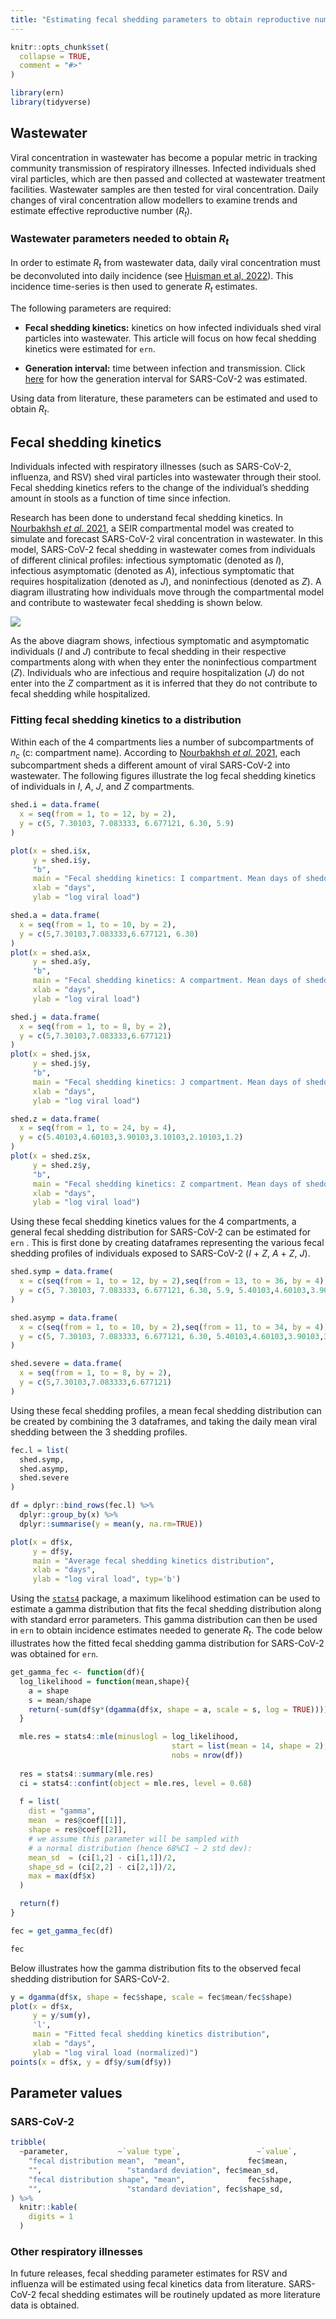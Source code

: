 ```yaml
---
title: "Estimating fecal shedding parameters to obtain reproductive number from wastewater data"
---
```


```r
knitr::opts_chunk$set(
  collapse = TRUE,
  comment = "#>"
)
```

```r
library(ern)
library(tidyverse)
```

## Wastewater

Viral concentration in wastewater has become a popular metric in tracking community transmission of respiratory illnesses. Infected individuals shed viral particles, which are then passed and collected at wastewater treatment facilities. Wastewater samples are then tested for viral concentration. Daily changes of viral concentration allow modellers to examine trends and estimate effective reproductive number ($R_t$).

### Wastewater parameters needed to obtain $R_t$

In order to estimate $R_t$ from wastewater data, daily viral concentration must be deconvoluted into daily incidence (see [Huisman et al, 2022](https://ehp.niehs.nih.gov/doi/10.1289/EHP10050)). This incidence time-series is then used to generate $R_t$ estimates.

The following parameters are required:

-   **Fecal shedding kinetics:** kinetics on how infected individuals shed viral particles into wastewater. This article will focus on how fecal shedding kinetics were estimated for `ern`.

-   **Generation interval:** time between infection and transmission. Click [here](distribution-parameters.html) for how the generation interval for SARS-CoV-2 was estimated.

Using data from literature, these parameters can be estimated and used to obtain $R_t$.

## Fecal shedding kinetics

Individuals infected with respiratory illnesses (such as SARS-CoV-2, influenza, and RSV) shed viral particles into wastewater through their stool. Fecal shedding kinetics refers to the change of the individual's shedding amount in stools as a function of time since infection.

Research has been done to understand fecal shedding kinetics. In [Nourbakhsh *et al.* 2021](https://www.medrxiv.org/content/10.1101/2021.07.19.21260773v1), a SEIR compartmental model was created to simulate and forecast SARS-CoV-2 viral concentration in wastewater. In this model, SARS-CoV-2 fecal shedding in wastewater comes from individuals of different clinical profiles: infectious symptomatic (denoted as $I$), infectious asymptomatic (denoted as $A$), infectious symptomatic that requires hospitalization (denoted as $J$), and noninfectious (denoted as $Z$). A diagram illustrating how individuals move through the compartmental model and contribute to wastewater fecal shedding is shown below.

![](../figs/WWFig1.PNG)

As the above diagram shows, infectious symptomatic and asymptomatic individuals ($I$ and $J$) contribute to fecal shedding in their respective compartments along with when they enter the noninfectious compartment ($Z$). Individuals who are infectious and require hospitalization ($J$) do not enter into the $Z$ compartment as it is inferred that they do not contribute to fecal shedding while hospitalized.

### Fitting fecal shedding kinetics to a distribution

Within each of the 4 compartments lies a number of subcompartments of $n_c$ (c: compartment name). According to [Nourbakhsh *et al.* 2021](https://www.medrxiv.org/content/10.1101/2021.07.19.21260773v1), each subcompartment sheds a different amount of viral SARS-CoV-2 into wastewater. The following figures illustrate the log fecal shedding kinetics of individuals in $I$, $A$, $J$, and $Z$ compartments.

```r
shed.i = data.frame(
  x = seq(from = 1, to = 12, by = 2),
  y = c(5, 7.30103, 7.083333, 6.677121, 6.30, 5.9)
)

plot(x = shed.i$x,
     y = shed.i$y,
     "b",
     main = "Fecal shedding kinetics: I compartment. Mean days of shedding: 12",
     xlab = "days",
     ylab = "log viral load")

shed.a = data.frame(
  x = seq(from = 1, to = 10, by = 2),
  y = c(5,7.30103,7.083333,6.677121, 6.30)
)
plot(x = shed.a$x,
     y = shed.a$y,
     "b",
     main = "Fecal shedding kinetics: A compartment. Mean days of shedding: 10",
     xlab = "days",
     ylab = "log viral load")

shed.j = data.frame(
  x = seq(from = 1, to = 8, by = 2),
  y = c(5,7.30103,7.083333,6.677121)
)
plot(x = shed.j$x,
     y = shed.j$y,
     "b",
     main = "Fecal shedding kinetics: J compartment. Mean days of shedding: 8",
     xlab = "days",
     ylab = "log viral load")

shed.z = data.frame(
  x = seq(from = 1, to = 24, by = 4),
  y = c(5.40103,4.60103,3.90103,3.10103,2.10103,1.2)
)
plot(x = shed.z$x,
     y = shed.z$y,
     "b",
     main = "Fecal shedding kinetics: Z compartment. Mean days of shedding: 24",
     xlab = "days",
     ylab = "log viral load")
```

Using these fecal shedding kinetics values for the 4 compartments, a general fecal shedding distribution for SARS-CoV-2 can be estimated for `ern` . This is first done by creating dataframes representing the various fecal shedding profiles of individuals exposed to SARS-CoV-2 ($I$ + $Z$, $A$ + $Z$, $J$).

```r
shed.symp = data.frame(
  x = c(seq(from = 1, to = 12, by = 2),seq(from = 13, to = 36, by = 4)),
  y = c(5, 7.30103, 7.083333, 6.677121, 6.30, 5.9, 5.40103,4.60103,3.90103,3.10103,2.10103,1.2)
)

shed.asymp = data.frame(
  x = c(seq(from = 1, to = 10, by = 2),seq(from = 11, to = 34, by = 4)),
  y = c(5, 7.30103, 7.083333, 6.677121, 6.30, 5.40103,4.60103,3.90103,3.10103,2.10103,1.2)
)

shed.severe = data.frame(
  x = seq(from = 1, to = 8, by = 2),
  y = c(5,7.30103,7.083333,6.677121)
)


```

Using these fecal shedding profiles, a mean fecal shedding distribution can be created by combining the 3 dataframes, and taking the daily mean viral shedding between the 3 shedding profiles.

```r
fec.l = list(
  shed.symp,
  shed.asymp,
  shed.severe
)

df = dplyr::bind_rows(fec.l) %>%
  dplyr::group_by(x) %>%
  dplyr::summarise(y = mean(y, na.rm=TRUE))

```

```r
plot(x = df$x,
     y = df$y,
     main = "Average fecal shedding kinetics distribution",
     xlab = "days",
     ylab = "log viral load", typ='b')
```

Using the [`stats4`](https://stat.ethz.ch/R-manual/R-patched/library/stats4/html/mle.html) package, a maximum likelihood estimation can be used to estimate a gamma distribution that fits the fecal shedding distribution along with standard error parameters. This gamma distribution can then be used in `ern` to obtain incidence estimates needed to generate $R_t$. The code below illustrates how the fitted fecal shedding gamma distribution for SARS-CoV-2 was obtained for `ern`.

```r
get_gamma_fec <- function(df){
  log_likelihood = function(mean,shape){
    a = shape
    s = mean/shape
    return(-sum(df$y*(dgamma(df$x, shape = a, scale = s, log = TRUE))))
  }

  mle.res = stats4::mle(minuslogl = log_likelihood,
                                    start = list(mean = 14, shape = 2),
                                    nobs = nrow(df))
  
  res = stats4::summary(mle.res)
  ci = stats4::confint(object = mle.res, level = 0.68)
  
  f = list(
    dist = "gamma",
    mean  = res@coef[[1]],
    shape = res@coef[[2]],
    # we assume this parameter will be sampled with 
    # a normal distribution (hence 68%CI ~ 2 std dev):
    mean_sd  = (ci[1,2] - ci[1,1])/2, 
    shape_sd = (ci[2,2] - ci[2,1])/2,
    max = max(df$x)
  )

  return(f)
}

fec = get_gamma_fec(df)

fec
```

Below illustrates how the gamma distribution fits to the observed fecal shedding distribution for SARS-CoV-2.

```r
y = dgamma(df$x, shape = fec$shape, scale = fec$mean/fec$shape)
plot(x = df$x,
     y = y/sum(y), 
     'l',
     main = "Fitted fecal shedding kinetics distribution",
     xlab = "days",
     ylab = "log viral load (normalized)")
points(x = df$x, y = df$y/sum(df$y))
```

## Parameter values

### SARS-CoV-2

```r
tribble(
  ~parameter,           ~`value type`,                 ~`value`,
    "fecal distribution mean",  "mean",              fec$mean,
    "",                   "standard deviation", fec$mean_sd,
    "fecal distribution shape", "mean",              fec$shape,
    "",                   "standard deviation", fec$shape_sd,
) %>%
  knitr::kable(
    digits = 1
  )
```

### Other respiratory illnesses

In future releases, fecal shedding parameter estimates for RSV and influenza will be estimated using fecal kinetics data from literature. SARS-CoV-2 fecal shedding estimates will be routinely updated as more literature data is obtained.
